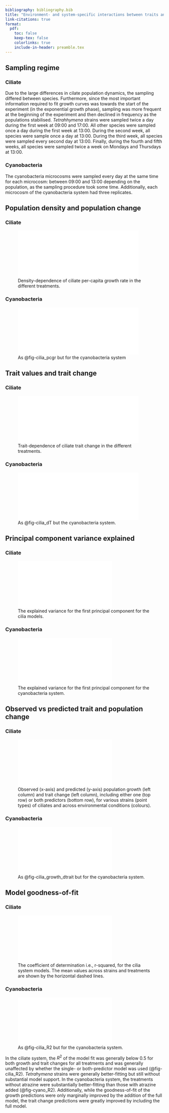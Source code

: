 ```yaml
---
bibliography: bibliography.bib
title: "Environment- and system-specific interactions between traits and population growth"
link-citations: true
format:
  pdf:
    toc: false
    keep-tex: false
    colorlinks: true
    include-in-header: preamble.tex
---
```


## Sampling regime {#sec-sampling_times}

### Ciliate

Due to the large differences in cilate population dynamics, the sampling differed between species. Furthermore, since the most important information required to fit growth curves was towards the start of the experiment (in the exponential growth phase), sampling was more frequent at the beginning of the experiment and then declined in frequency as the populations stabilised. *Tetrahhymena* strains were sampled twice a day during the first week at 09:00 and 17:00. All other species were sampled once a day during the first week at 13:00. During the second week, all species were sample once a day at 13:00. During the third week, all species were sampled every second day at 13:00. Finally, during the fourth and fifth weeks, all species were sampled twice a week on Mondays and Thursdays at 13:00.

### Cyanobacteria

The cyanobacteria microcosms were sampled every day at the same time for each microcosm: between 09:00 and 13:00 depending on the population, as the sampling procedure took some time. Additionally, each microcosm of the cyanobacteria system had three replicates.

## Population density and population change

### Ciliate

![Density-dependence of ciliate per-capita growth rate in the different treatments.](figures/cilia/cilia_pcgr.pdf){#fig-cilia_pcgr width="4in"}

### Cyanobacteria

![As @fig-cilia_pcgr but for the cyanobacteria system](figures/cyano/cyano_pcgr.pdf){#fig-cyano_pcgr width="4in"}

## Trait values and trait change

### Ciliate

![Trait-dependence of ciliate trait change in the different treatments.](figures/cilia/cilia_dT.pdf){#fig-cilia_dT width="4in"}

### Cyanobacteria

![As @fig-cilia_dT but the cyanobacteria system.](figures/cyano/cyano_dT.pdf){#fig-cyano_dT width="4in"}

## Principal component variance explained

### Ciliate

![The explained variance for the first principal component for the cilia models.](figures/cilia/cilia_PC_var_explained.pdf){#fig-cilia_PC_var_explained}

### Cyanobacteria

![The explained variance for the first principal component for the cyanobacteria system.](figures/cyano/cyano_PC_var_explained.pdf){#fig-cyano_PC_var_explained}

## Observed vs predicted trait and population change

### Ciliate

![Observed (x-axis) and predicted (y-axis) population growth (left column) and trait change (left column), including either one (top row) or both predictors (bottom row), for various strains (point types) of ciliates and across environmental conditions (colours).](figures/cilia/cilia_growth_dtrait.pdf){#fig-cilia_growth_dtrait}

### Cyanobacteria

![As @fig-cilia_growth_dtrait but for the cyanobacteria system.](figures/cyano/cyano_growth_dtrait.pdf){#fig-cyano_growth_dtrait}

## Model goodness-of-fit

### Ciliate

![The coefficient of determination i.e., r-squared, for the cilia system models. The mean values across strains and treatments are shown by the horizontal dashed lines.](figures/cilia/cilia_R2.pdf){#fig-cilia_R2}

### Cyanobacteria

![As @fig-cilia_R2 but for the cyanobacteria system.](figures/cyano/cyano_R2.pdf){#fig-cyano_R2}

In the ciliate system, the $R^2$ of the model fit was generally below 0.5 for both growth and trait changes for all treatments and was generally unaffected by whether the single- or both-predictor model was used (@fig-cilia_R2). *Tetrahymena* strains were generally better-fitting but still without substantial model support. In the cyanobacteria system, the treatments without atrazine were substantially better-fitting than those with atrazine added (@fig-cyano_R2). Additionally, while the goodness-of-fit of the growth predictions were only marginally improved by the addition of the full model, the trait change predictions were greatly improved by including the full model.
